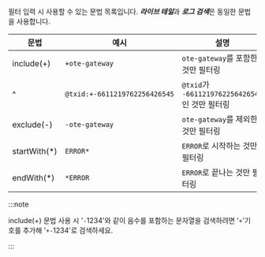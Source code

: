 필터 입력 시 사용할 수 있는 문법 목록입니다. ***라이브 테일***과 ***로그 검색***은 동일한 문법을 사용합니다.

|문법|예시|설명|
|----|----|----|
|include(+)|`+ote-gateway`|`ote-gateway`를 포함한 것만 필터링|
|^|`@txid:+-6611219762256426545`|`@txid`가 `-6611219762256426545`인 것만 필터링|
|exclude(-)|`-ote-gateway`|`ote-gateway`를 제외한 것만 필터링|
|startWith(*)|`ERROR*`|`ERROR`로 시작하는 것만 필터링|
|endWith(*)|`*ERROR`|`ERROR`로 끝나는 것만 필터링|

:::note

include(+) 문법 사용 시 '`-`1234'와 같이 음수를 포함하는 문자열을 검색하려면 '`+`'기호를 추가해 '`+-`1234'로 검색하세요.

:::